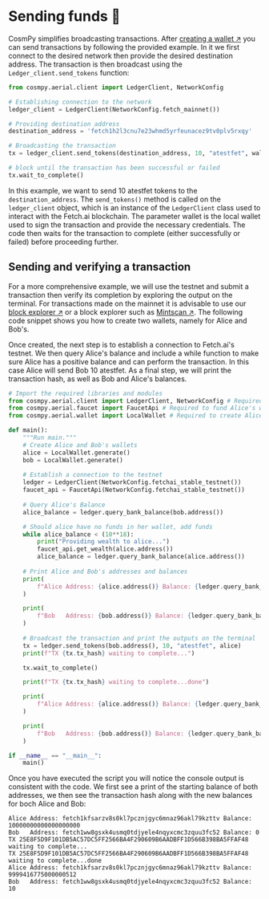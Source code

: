# Sending funds 💸

CosmPy simplifies broadcasting transactions. After [creating a wallet ↗️](/guides/fetch-network/cosmpy/creating-wallet.mdx) you can send transactions by following the provided example. In it we first connect to the desired network then provide the desired destination address. The transaction is then broadcast using the `Ledger_client.send_tokens` function:

```py copy
from cosmpy.aerial.client import LedgerClient, NetworkConfig

# Establishing connection to the network 
ledger_client = LedgerClient(NetworkConfig.fetch_mainnet())

# Providing destination address 
destination_address = 'fetch1h2l3cnu7e23whmd5yrfeunacez9tv0plv5rxqy'

# Broadcasting the transaction
tx = ledger_client.send_tokens(destination_address, 10, "atestfet", wallet)

# block until the transaction has been successful or failed
tx.wait_to_complete()
```

In this example, we want to send 10 atestfet tokens to the `destination_address`. The `send_tokens()` method is called on the `ledger_client` object, which is an instance of the `LedgerClient` class used to interact with the Fetch.ai blockchain. The parameter wallet is the local wallet used to sign the transaction and provide the necessary credentials. The code then waits for the transaction to complete (either successfully or failed) before proceeding further.

## Sending and verifying a transaction 

For a more comprehensive example, we will use the testnet and submit a transaction then verify its completion by exploring the output on the terminal. For transactions made on the mainnet it is advisable to use our [block explorer ↗️](https://explore.fetch.ai/) or a block explorer such as [Mintscan ↗️](https://www.mintscan.io/fetchai). The following code snippet shows you how to create two wallets, namely for Alice and Bob's.

Once created, the next step is to establish a connection to Fetch.ai's testnet. We then query Alice's balance and include a while function to make sure Alice has a positive balance and can perform the transaction. In this case Alice will send Bob 10 atestfet. As a final step, we will print the transaction hash, as well as Bob and Alice's balances.

```py copy
# Import the required libraries and modules 
from cosmpy.aerial.client import LedgerClient, NetworkConfig # Required to establish a connection to the network
from cosmpy.aerial.faucet import FaucetApi # Required to fund Alice's wallet if she has a 0 balance
from cosmpy.aerial.wallet import LocalWallet # Required to create Alice and Bob's local wallets 

def main():
    """Run main."""
    # Create Alice and Bob's wallets
    alice = LocalWallet.generate()
    bob = LocalWallet.generate()
     
    # Establish a connection to the testnet 
    ledger = LedgerClient(NetworkConfig.fetchai_stable_testnet())
    faucet_api = FaucetApi(NetworkConfig.fetchai_stable_testnet())
    
    # Query Alice's Balance
    alice_balance = ledger.query_bank_balance(bob.address())

    # Should alice have no funds in her wallet, add funds
    while alice_balance < (10**18):
        print("Providing wealth to alice...")
        faucet_api.get_wealth(alice.address())
        alice_balance = ledger.query_bank_balance(alice.address())
    
    # Print Alice and Bob's addresses and balances 
    print(
        f"Alice Address: {alice.address()} Balance: {ledger.query_bank_balance(alice.address())}"
    )

    print(
        f"Bob   Address: {bob.address()} Balance: {ledger.query_bank_balance(bob.address())}"
    )
    
    # Broadcast the transaction and print the outputs on the terminal 
    tx = ledger.send_tokens(bob.address(), 10, "atestfet", alice)
    print(f"TX {tx.tx_hash} waiting to complete...")

    tx.wait_to_complete()

    print(f"TX {tx.tx_hash} waiting to complete...done")

    print(
        f"Alice Address: {alice.address()} Balance: {ledger.query_bank_balance(alice.address())}"
    )

    print(
        f"Bob   Address: {bob.address()} Balance: {ledger.query_bank_balance(bob.address())}"
    )

if __name__ == "__main__":
    main()
```

Once you have executed the script you will notice the console output is consistent with the code. We first see a print of the starting balance of both addresses, we then see the transaction hash along with the new balances for boch Alice and Bob:

```
Alice Address: fetch1kfsarzv8s0kl7pcznjgyc6mnaz96akl79kzttv Balance: 10000000000000000000
Bob   Address: fetch1ww8gsxk4usmq0tdjyele4nqyxcmc3zquu3fc52 Balance: 0
TX 25E8F5D9F101DB5AC57DC5FF2566BA4F290609B6AADBFF1D566B398BA5FFAF48 waiting to complete...
TX 25E8F5D9F101DB5AC57DC5FF2566BA4F290609B6AADBFF1D566B398BA5FFAF48 waiting to complete...done
Alice Address: fetch1kfsarzv8s0kl7pcznjgyc6mnaz96akl79kzttv Balance: 9999416775000000512
Bob   Address: fetch1ww8gsxk4usmq0tdjyele4nqyxcmc3zquu3fc52 Balance: 10
```
